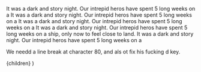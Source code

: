 
It was a dark and story night. Our intrepid heros have spent 5 long weeks on a
It was a dark and story night. Our intrepid heros have spent 5 long weeks on a
It was a dark and story night. Our intrepid heros have spent 5 long weeks on a
It was a dark and story night. Our intrepid heros have spent 5 long weeks on a
ship, only now to feel close to land.
It was a dark and story night. Our intrepid heros have spent 5 long weeks on a

We needd a line break at character 80<Dice />, and als ot fix his fucking d key.

  <Layout>
    <Chapter meta={{title:"Landfall"}}>
      {children}
    </Chapter>
  </Layout>
)
